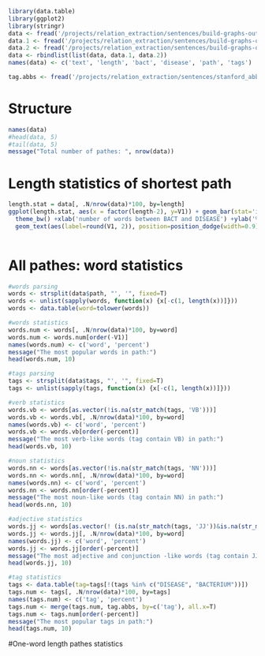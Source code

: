 ```r
library(data.table)
library(ggplot2)
library(stringr)
data <- fread('/projects/relation_extraction/sentences/build-graphs-output.csv')
data.1 <- fread('/projects/relation_extraction/sentences/build-graphs-output-1.csv')
data.2 <- fread('/projects/relation_extraction/sentences/build-graphs-output-2.csv')
data <- rbindlist(list(data, data.1, data.2))
names(data) <- c('text', 'length', 'bact', 'disease', 'path', 'tags')

tag.abbs <- fread('/projects/relation_extraction/sentences/stanford_abbs.csv', select=c(2, 3), col.names=c('tag', 'definition'))

```

# Structure
```r
names(data)
#head(data, 5)
#tail(data, 5)
message("Total number of pathes: ", nrow(data))
```

# Length statistics of shortest path
```r
length.stat = data[, .N/nrow(data)*100, by=length]
ggplot(length.stat, aes(x = factor(length-2), y=V1)) + geom_bar(stat='identity', width=.5, fill=rgb(0.6, 0.6, 0.6, alpha=0.7)) + 
  theme_bw() +xlab('number of words between BACT and DISEASE') +ylab('% of pathes') + 
  geom_text(aes(label=round(V1, 2)), position=position_dodge(width=0.9), vjust=-0.25)
  
```

# All pathes: word statistics
```r
#words parsing
words <- strsplit(data$path, "', '", fixed=T)
words <- unlist(sapply(words, function(x) {x[-c(1, length(x))]}))
words <- data.table(word=tolower(words))

#words statistics
words.num <- words[, .N/nrow(data)*100, by=word]
words.num <- words.num[order(-V1)]
names(words.num) <- c('word', 'percent')
message("The most popular words in path:")
head(words.num, 10)

#tags parsing
tags <- strsplit(data$tags, "', '", fixed=T)
tags <- unlist(sapply(tags, function(x) {x[-c(1, length(x))]}))

#verb statistics
words.vb <- words[as.vector(!is.na(str_match(tags, 'VB')))]
words.vb <- words.vb[, .N/nrow(data)*100, by=word]
names(words.vb) <- c('word', 'percent')
words.vb <- words.vb[order(-percent)]
message("The most verb-like words (tag contain VB) in path:")
head(words.vb, 10)

#noun statistics
words.nn <- words[as.vector(!is.na(str_match(tags, 'NN')))]
words.nn <- words.nn[, .N/nrow(data)*100, by=word]
names(words.nn) <- c('word', 'percent')
words.nn <- words.nn[order(-percent)]
message("The most noun-like words (tag contain NN) in path:")
head(words.nn, 10)

#adjective statistics
words.jj <- words[as.vector(! (is.na(str_match(tags, 'JJ'))&is.na(str_match(tags, 'CC'))))]
words.jj <- words.jj[, .N/nrow(data)*100, by=word]
names(words.jj) <- c('word', 'percent')
words.jj <- words.jj[order(-percent)]
message("The most adjective and conjunction -like words (tag contain JJ and CC) in path:")
head(words.jj, 10)

#tag statistics
tags <- data.table(tag=tags[!(tags %in% c("DISEASE", "BACTERIUM"))])
tags.num <- tags[, .N/nrow(data)*100, by=tags]
names(tags.num) <- c('tag', 'percent')
tags.num <- merge(tags.num, tag.abbs, by=c('tag'), all.x=T)
tags.num <- tags.num[order(-percent)]
message("The most popular tags in path:")
head(tags.num, 10)
```

#One-word length pathes statistics
```r

```
